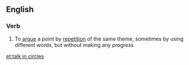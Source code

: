 ==English==

===Verb===
{{head|en|verb|head=to [[talk]] in [[circle]]s}}

# To [[argue]] a point by [[repetition]] of the same theme, sometimes by using different words, but without making any progress

[[et:talk in circles]]